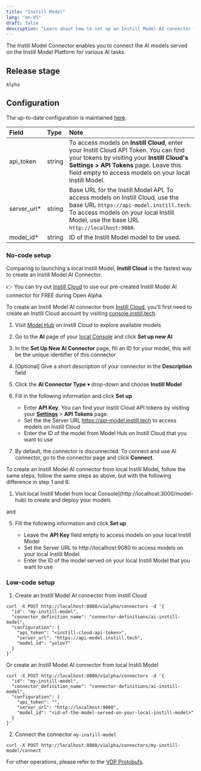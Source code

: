 ```yaml
---
title: "Instill Model"
lang: "en-US"
draft: false
description: "Learn about how to set up an Instill Model AI connector for the unstructured data pipeline tool VDP https://github.com/instill-ai/vdp"
---
```


The Instill Model Connector enables you to connect the AI models served on the Instill Model Platform for various AI tasks.

## Release stage

`Alpha`

## Configuration

The up-to-date configuration is maintained [here](https://github.com/instill-ai/connector-ai/blob/main/pkg/instill/config/seed/definitions.json).

| Field        | Type   | Note                                                                                                                                                                                                                                      |
| :----------- | :----- | :---------------------------------------------------------------------------------------------------------------------------------------------------------------------------------------------------------------------------------------- |
| api_token    | string | To access models on **Instill Cloud**, enter your Instill Cloud API Token. You can find your tokens by visiting your **Instill Cloud's Settings > API Tokens** page. Leave this field empty to access models on your local Instill Model. |
| server_url\* | string | Base URL for the Instill Model API. To access models on Instill Cloud, use the base URL `https://api-model.instill.tech`. To access models on your local Instill Model, use the base URL `http://localhost:9080`.                         |
| model_id\*   | string | ID of the Instill Model model to be used.                                                                                                                                                                                                 |

### No-code setup

<InfoBlock type="info" title="info">
  
Comparing to launching a local Instill Model, **Instill Cloud** is the fastest way to create an Instill Model AI Connector.
  
👉 You can try out [Instill Cloud](https://console.instill.tech) to use our pre-created Instill Model AI connector for FREE during Open Alpha.

</InfoBlock>

To create an Instill Model AI connector from [Instill Cloud](https://console.instill.tech),
you'll first need to create an Instill Cloud account by visiting [console.instill.tech](https://console.instill.tech).

1. Visit [Model Hub](https://console.instill.tech/model-hub) on Instill Cloud to explore available models
2. Go to the **AI** page of your [local Console](http://localhost:3000) and click **Set up new AI**
3. In the **Set Up New AI Connector** page, fill an ID for your model, this will be the unique identifier of this connector
4. [Optional] Give a short description of your connector in the **Description** field
5. Click the **AI Connector Type** ▾ drop-down and choose **Instill Model**
6. Fill in the following information and click **Set up**

   - Enter **API Key**. You can find your Instill Cloud API tokens by visiting your [**Settings**](https://console.instill.tech/settings) > **API Tokens** page.
   - Set the the Server URL https://api-model.instill.tech to access models on Instill Cloud
   - Enter the ID of the model from Model Hub on Instill Cloud that you want to use

7. By default, the connector is disconnected. To connect and use AI connector, go to the connector page and click **Connect**.

To create an Instill Model AI connector from local Instill Model, follow the same steps, follow the same steps as above, but with the following difference in step 1 and 6:

1. Visit local Instill Model from local Console](http://localhost:3000/model-hub) to create and deploy your models

and

5. Fill the following information and click **Set up**

   - Leave the **API Key** field empty to access models on your local Instill Model
   - Set the Server URL to http://localhost:9080 to access models on your local Instill Model.
   - Enter the ID of the model served on your local Instill Model that you want to use

### Low-code setup

1. Create an Instill Model AI connector from Instill Cloud

```shellscript cURL
curl -X POST http://localhost:8080/v1alpha/connectors -d '{
  "id": "my-instill-model",
  "connector_definition_name": "connector-definitions/ai-instill-model",
  "configuration": {
    "api_token": "<instill-cloud-api-token>",
    "server_url": "https://api-model.instill.tech",
    "model_id": "yolov7"
  }
}'
```

Or create an Instill Model AI connector from local Instill Model

```shellscript cURL
curl -X POST http://localhost:8080/v1alpha/connectors -d '{
  "id": "my-instill-model",
  "connector_definition_name": "connector-definitions/ai-instill-model",
  "configuration": {
    "api_token": "",
    "server_url": "http://localhost:9080",
    "model_id": "<id-of-the-model-served-on-your-local-instill-model>"
  }
}'
```

2. Connect the connector `my-instill-model`

```shellscript cURL
curl -X POST http://localhost:8080/v1alpha/connectors/my-instill-model/connect
```

For other operations, please refer to the [VDP Protobufs](https://buf.build/instill-ai/protobufs).

